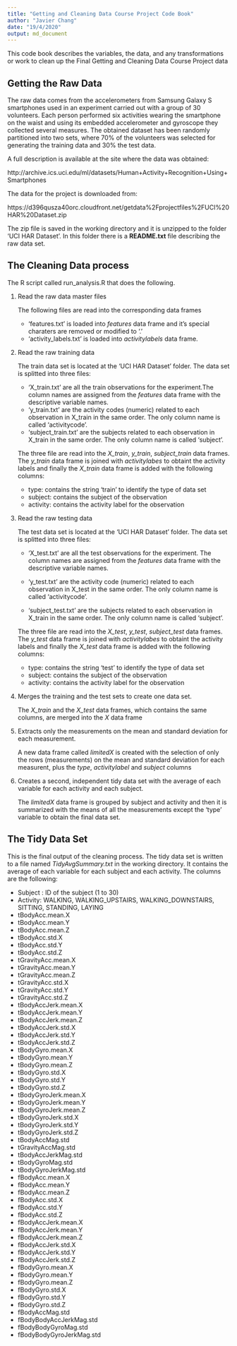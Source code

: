 ```yaml
---
title: "Getting and Cleaning Data Course Project Code Book"
author: "Javier Chang"
date: "19/4/2020"
output: md_document
---
```


This code book describes the variables, the data, and any transformations or work to clean up the Final Getting and Cleaning Data Course Project data

## Getting the Raw Data

The raw data comes from the accelerometers from Samsung Galaxy S smartphones used in an experiment carried out with a group of 30 volunteers. Each person performed six activities wearing the smartphone on the waist and using its embedded accelerometer and gyroscope they collected several measures. The obtained dataset has been randomly partitioned into two sets, where 70% of the volunteers was selected for generating the training data and 30% the test data.

A full description is available at the site where the data was obtained:

http://archive.ics.uci.edu/ml/datasets/Human+Activity+Recognition+Using+Smartphones

The data for the project is downloaded from:

https://d396qusza40orc.cloudfront.net/getdata%2Fprojectfiles%2FUCI%20HAR%20Dataset.zip

The zip file is saved in the working directory and it is unzipped to the folder 'UCI HAR Dataset'. In this folder there is a **README.txt** file describing the raw data set.


## The Cleaning Data process

The R script called run_analysis.R that does the following.

#. Read the raw data master files

    The following files are read into the corresponding data frames

    - 'features.txt' is loaded into *features* data frame and it's special charaters are removed or modified to '.' 
    - 'activity_labels.txt' is loaded into *activitylabels* data frame.

#. Read the raw training data

    The train data set is located at the 'UCI HAR Dataset\train' folder. The data set is splitted into three files:
    
    - 'X_train.txt' are all the train observations for the experiment.The column names are assigned from the *features* data frame with the descriptive variable names.
    - 'y_train.txt' are the activity codes (numeric) related to each observation in X_train in the same order. The only column name is called 'activitycode'.
    - 'subject_train.txt' are the subjects related to each observation in X_train in the same order. The only column name is called 'subject'.

    The three file are read into the *X_train*, *y_train*, *subject_train* data frames. The *y_train* data frame is joined with  *activitylabes* to obtaint the activity labels and finally the *X_train* data frame is added with the following columns:
    - type: contains the string 'train' to identify the type of data set
    - subject: contains the subject of the observation
    - activity: contains the activity label for the observation  
    
#. Read the raw testing data

    The test data set is located at the 'UCI HAR Dataset\test' folder. The data set is splitted into three files:
    
    - 'X_test.txt' are all the test observations for the experiment. The column names are assigned from the *features* data frame with the descriptive variable names.

    - 'y_test.txt' are the activity code (numeric) related to each observation in X_test in the same order. The only column name is called 'activitycode'.
    - 'subject_test.txt' are the subjects related to each observation in X_train in the same order. The only column name is called 'subject'.

    The three file are read into the *X_test*, *y_test*, *subject_test* data frames. The *y_test* data frame is joined with  *activitylabes* to obtaint the activity labels and finally the *X_test* data frame is added with the following columns:
    - type: contains the string 'test' to identify the type of data set
    - subject: contains the subject of the observation
    - activity: contains the activity label for the observation 

#. Merges the training and the test sets to create one data set.

    The *X_train* and the *X_test* data frames, which contains the same columns, are merged into the *X* data frame

#. Extracts only the measurements on the mean and standard deviation for each measurement.

    A new data frame called *limitedX* is created with the selection of only the rows (measurements) on the mean and standard deviation for each measurent, plus the *type*, *activitylabel* and *subject* columns

#. Creates a second, independent tidy data set with the average of each variable for each activity and each subject.

    The *limitedX* data frame is grouped by subject and activity and then it is summarized with the means of all the measurements except the 'type' variable to obtain the final data set.

## The Tidy Data Set

This is the final output of the cleaning process. The tidy data set is written to a file named *TidyAvgSummary.txt* in the working directory. It contains the average of each variable for each subject and each activity. The columns are the following:

- Subject : ID of the subject (1 to 30)
- Activity: WALKING, WALKING_UPSTAIRS, WALKING_DOWNSTAIRS, SITTING, STANDING, LAYING
- tBodyAcc.mean.X
- tBodyAcc.mean.Y
- tBodyAcc.mean.Z
- tBodyAcc.std.X
- tBodyAcc.std.Y
- tBodyAcc.std.Z
- tGravityAcc.mean.X
- tGravityAcc.mean.Y
- tGravityAcc.mean.Z
- tGravityAcc.std.X
- tGravityAcc.std.Y
- tGravityAcc.std.Z
- tBodyAccJerk.mean.X
- tBodyAccJerk.mean.Y
- tBodyAccJerk.mean.Z
- tBodyAccJerk.std.X
- tBodyAccJerk.std.Y
- tBodyAccJerk.std.Z
- tBodyGyro.mean.X
- tBodyGyro.mean.Y
- tBodyGyro.mean.Z
- tBodyGyro.std.X
- tBodyGyro.std.Y
- tBodyGyro.std.Z
- tBodyGyroJerk.mean.X
- tBodyGyroJerk.mean.Y
- tBodyGyroJerk.mean.Z
- tBodyGyroJerk.std.X
- tBodyGyroJerk.std.Y
- tBodyGyroJerk.std.Z
- tBodyAccMag.std
- tGravityAccMag.std
- tBodyAccJerkMag.std
- tBodyGyroMag.std
- tBodyGyroJerkMag.std
- fBodyAcc.mean.X
- fBodyAcc.mean.Y
- fBodyAcc.mean.Z
- fBodyAcc.std.X
- fBodyAcc.std.Y
- fBodyAcc.std.Z
- fBodyAccJerk.mean.X
- fBodyAccJerk.mean.Y
- fBodyAccJerk.mean.Z
- fBodyAccJerk.std.X
- fBodyAccJerk.std.Y
- fBodyAccJerk.std.Z
- fBodyGyro.mean.X
- fBodyGyro.mean.Y
- fBodyGyro.mean.Z
- fBodyGyro.std.X
- fBodyGyro.std.Y
- fBodyGyro.std.Z
- fBodyAccMag.std
- fBodyBodyAccJerkMag.std
- fBodyBodyGyroMag.std
- fBodyBodyGyroJerkMag.std

